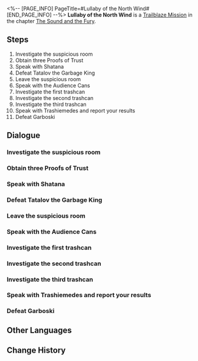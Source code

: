 <%-- [PAGE_INFO]
PageTitle=#Lullaby of the North Wind#
[END_PAGE_INFO] --%>
{{Stub|Dialogue, characters, and location(s)}}
{{Mission Infobox
|id            = 1030304
|title         = 
|image         = Mission Lullaby of the North Wind.png
|type          = Trailblaze
|event_name    = 
|chapter       = The Sound and the Fury
|requirements  = 
|summary       = <!--official mission summary from Fate's Atlas-->
|characters    = <!--characters that appear in this mission-->
|startLocation = <!--location as it intially appears on the mission screen-->
|world         = <!--i.e. Penacony-->
|area          = <!--i.e. A Child's Dream-->
|prev          = 
|next          = 
|exp           = 
|credits       = 
|stellarJade   = 
|other         = 
}}
'''Lullaby of the North Wind''' is a [[Trailblaze Mission]] in the chapter [[The Sound and the Fury]].

==Steps==
# Investigate the suspicious room
# Obtain three Proofs of Trust
# Speak with Shatana
# Defeat Tatalov the Garbage King
# Leave the suspicious room
# Speak with the Audience Cans
# Investigate the first trashcan
# Investigate the second trashcan
# Investigate the third trashcan
# Speak with Trashiemedes and report your results
# Defeat Garboski

<!--
==Gameplay Notes==

--><!--
==Trial Character==

-->
==Dialogue==
{{Stub Dialogue}}
{{Dialogue Start}}
:{{tx}}
{{Dialogue End}}

===Investigate the suspicious room===
{{Mission Description|type=trailblaze|location=<!--to be added-->|update|Entering Sampo's dream bubble, you realize that you have returned to that doctor's clinic in Belobog's Underworld, but this place is even more desolate than you remembered and far more suspicious.<br />Before indulging your suspicions, you should do as Sampo suggested and adjust to the feeling of a dream within a dream.}}
{{Dialogue Start}}
:{{tx}}
{{Dialogue End}}

===Obtain three Proofs of Trust===
{{Mission Description|type=trailblaze|location=<!--to be added-->|update|As you leave the clinic, what lies before your eyes is a giant kingdom formed of trashcans. A trashcan by the name of Shatana finds you and asks for your help in freeing the trashcans from their worries and leading them to liberation &mdash; The prerequisite is that you acquire three Proofs of Trust.}}
{{Dialogue Start}}
:{{tx}}
{{Dialogue End}}

===Speak with Shatana===
{{Mission Description|type=trailblaze|location=<!--to be added-->|update|You have collected sufficient Proofs of Trust &mdash; It is time to prove your strength to Shatana.}}
{{Dialogue Start}}
:{{tx}}
{{Dialogue End}}

===Defeat Tatalov the Garbage King===
{{Mission Description|type=trailblaze|location=<!--to be added-->|update|Before you arrive at the Pillars of Creation, a huge number of trashcans yearning for freedom have already engaged Tatalov the Garbage King in a ferocious battle. Your arrival is certain to help them turn the tide of battle.}}
{{Dialogue Start}}
:{{tx}}
{{Dialogue End}}

===Leave the suspicious room===
{{Mission Description|type=trailblaze|location=<!--to be added-->|update|Entering Sampo's dream bubble, you realize that you have returned to that doctor's clinic in Belobog's Underworld, but this place is even more desolate than you remembered and far more suspicious.<br />You discover a note that is even more suspicious than the room itself &mdash; Just what does it mean? It seems that you will have to leave the clinic before you can get any answers.}}
{{Dialogue Start}}
:{{tx}}
{{Dialogue End}}

===Speak with the Audience Cans===
{{Mission Description|type=trailblaze|location=<!--to be added-->|update|As you leave the clinic, what lies before your eyes is a giant kingdom formed of trashcans. A trashcan by the name of Shatana finds you and asks for your help in freeing the trashcans from their worries and leading them to liberation &mdash; The prerequisite is that you acquire three Proofs of Trust.<br />You have defeated Garboski, and the Audience Cans all around you are showering you with warm cheers. As their hero, it is only right that you address them.}}
{{Dialogue Start}}
:{{tx}}
{{Dialogue End}}

===Investigate the first trashcan===
{{Mission Description|type=trailblaze|location=<!--to be added-->|update|As you leave the clinic, what lies before your eyes is a giant kingdom formed of trashcans. A trashcan by the name of Shatana finds you and asks for your help in freeing the trashcans from their worries and leading them to liberation &mdash; The prerequisite is that you acquire three Proofs of Trust.<br />You have found Trashiemedes, who tasks you with checking the final three trashcans. What could be concealed inside?}}
{{Dialogue Start}}
:{{tx}}
{{Dialogue End}}

===Investigate the second trashcan===
{{Mission Description|type=trailblaze|location=<!--to be added-->|update|As you leave the clinic, what lies before your eyes is a giant kingdom formed of trashcans. A trashcan by the name of Shatana finds you and asks for your help in freeing the trashcans from their worries and leading them to liberation &mdash; The prerequisite is that you acquire three Proofs of Trust.<br />You have found Trashiemedes, who tasks you with checking the final three trashcans. What could be concealed inside?}}
{{Dialogue Start}}
:{{tx}}
{{Dialogue End}}

===Investigate the third trashcan===
{{Mission Description|type=trailblaze|location=<!--to be added-->|update|As you leave the clinic, what lies before your eyes is a giant kingdom formed of trashcans. A trashcan by the name of Shatana finds you and asks for your help in freeing the trashcans from their worries and leading them to liberation &mdash; The prerequisite is that you acquire three Proofs of Trust.<br />You have found Trashiemedes, who tasks you with checking the final three trashcans. What could be concealed inside?}}
{{Dialogue Start}}
:{{tx}}
{{Dialogue End}}

===Speak with Trashiemedes and report your results===
{{Mission Description|type=trailblaze|location=<!--to be added-->|update|As you leave the clinic, what lies before your eyes is a giant kingdom formed of trashcans. A trashcan by the name of Shatana finds you and asks for your help in freeing the trashcans from their worries and leading them to liberation &mdash; The prerequisite is that you acquire three Proofs of Trust.<br />You have helped Trashiemedes resolve a problem that has plagued him for a long time. Report your results to him.}}
{{Dialogue Start}}
:{{tx}}
{{Dialogue End}}

===Defeat Garboski===
{{Mission Description|type=trailblaze|location=<!--to be added-->|update|As you leave the clinic, what lies before your eyes is a giant kingdom formed of trashcans. A trashcan by the name of Shatana finds you and asks for your help in freeing the trashcans from their worries and leading them to liberation &mdash; The prerequisite is that you acquire three Proofs of Trust.<br />You have broken Garboski's seal. Now, you must defeat him to prevent him from wreaking havoc on the trashcan world.}}
{{Dialogue Start}}
:{{tx}}
{{Dialogue End}}

==Other Languages==
{{Other Languages
|en   = Lullaby of the North Wind
|zhs  = 北风的安眠曲
|zht  = 北風的安眠曲
|ja   = 北風の子守唄
|ko   = 북풍의 자장가
|es   = Canción de cuna del viento del norte
|fr   = Berceuse du vent du Nord
|ru   = Колыбельная северного ветра
|th   = เพลงกล่อมจากลมเหนือ
|vi   = Điệu Ru Của Gió Bắc
|de   = Schlaflied des Nordwinds
|id   = Lagu Pengantar Tidur Angin Utara
|pt   = Canção de Ninar dos Ventos do Norte
}}

==Change History==
{{Change History|2.0}}
